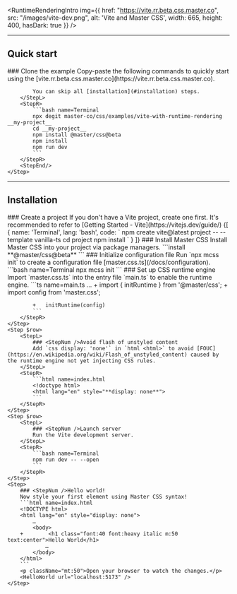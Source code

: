 
<RuntimeRenderingIntro img={{
    href: "https://vite.rr.beta.css.master.co",
    src: "/images/vite-dev.png",
    alt: 'Vite and Master CSS',
    width: 665, height: 400, hasDark: true }} />

---

## Quick start
<StepSection>
    <Step $row>
        <StepL>
            ### <StepNum />Clone the example
            Copy-paste the following commands to quickly start using the [vite.rr.beta.css.master.co](https://vite.rr.beta.css.master.co).

            You can skip all [installation](#installation) steps.
        </StepL>
        <StepR>
            ```bash name=Terminal
            npx degit master-co/css/examples/vite-with-runtime-rendering __my-project__
            cd __my-project__
            npm install @master/css@beta
            npm install
            npm run dev
            ```
        </StepR>
        <StepEnd/>
    </Step>
</StepSection>

---

## Installation

<StepSection>
    <Step $row>
        <StepL>
            ### <StepNum />Create a project
            If you don't have a Vite project, create one first. It's recommended to refer to [Getting Started - Vite](https://vitejs.dev/guide/)
        </StepL>
        <StepR>
            <CodeTabs>
                {[
                    {
                        name: 'Terminal',
                        lang: 'bash',
                        code: `
                            npm create vite@latest project -- --template vanilla-ts
                            cd project
                            npm install
                        `
                    }
                ]}
            </CodeTabs>
        </StepR>
    </Step>
    <Step $row>
        <StepL>
            ### <StepNum />Install Master CSS
            Install Master CSS into your project via package managers.
        </StepL>
        <StepR>
            ```install
            **@master/css@beta**
            ```
        </StepR>
    </Step>
    <Step $row>
        <StepL>
            ### <StepNum />Initialize configuration file
            Run `npx mcss init` to create a configuration file [master.css.ts](/docs/configuration).
        </StepL>
        <StepR>
            ```bash name=Terminal
            npx mcss init
            ```
        </StepR>
    </Step>
    <Step $row>
        <StepL>
            ### <StepNum />Set up CSS runtime engine
            Import `master.css.ts` into the entry file `main.ts` to enable the runtime engine.  
        </StepL>
        <StepR>
            ```ts name=main.ts
            …
            +   import { initRuntime } from '@master/css';
            +   import config from 'master.css';
            
            +   initRuntime(config)
            ```
        </StepR>
    </Step>
    <Step $row>
        <StepL>
            ### <StepNum />Avoid flash of unstyled content
            Add `css display: 'none'` in `html <html>` to avoid [FOUC](https://en.wikipedia.org/wiki/Flash_of_unstyled_content) caused by the runtime engine not yet injecting CSS rules.
        </StepL>
        <StepR>
            ```html name=index.html
            <!doctype html>
            <html lang="en" style="**display: none**">
            ```
        </StepR>
    </Step>
    <Step $row>
        <StepL>
            ### <StepNum />Launch server
            Run the Vite development server.
        </StepL>
        <StepR>
            ```bash name=Terminal
            npm run dev -- --open
            ```
        </StepR>
    </Step>
    <Step>
        ### <StepNum />Hello world!
        Now style your first element using Master CSS syntax!
        ```html name=index.html
        <!DOCTYPE html>
        <html lang="en" style="display: none">
            …
            <body>
        +        <h1 class="font:40 font:heavy italic m:50 text:center">Hello World</h1>
                …
            </body>
        </html>
        ```
        <p className="mt:50">Open your browser to watch the changes.</p>
        <HelloWorld url="localhost:5173" />
    </Step>
</StepSection>